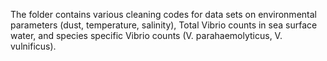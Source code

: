 The folder contains various cleaning codes for data sets on environmental parameters (dust, temperature, salinity), Total Vibrio counts in sea surface water, and species specific Vibrio counts (V. parahaemolyticus, V. vulnificus). 